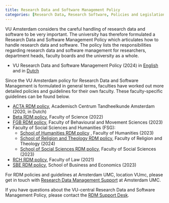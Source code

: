 ```yaml
---
title: Research Data and Software Management Policy
categories: [Research Data, Research Software, Policies and Legislation]
---
```

VU Amsterdam considers the careful handling of research data and software to be very important. The university has therefore formulated a Research Data and Software Management Policy which articulates how to handle research data and software. The policy lists the responsibilities regarding research data and software management for researchers, department heads, faculty boards and the university as a whole.

* VU Research Data and Software Management Policy (2024) in [English](../public/policies-regulations/RDSM-policy-VU-EN-v3.0.pdf) and in [Dutch](../public/policies-regulations/RDSM-policy-VU-NL-v3.0.pdf)

Since the VU Amsterdam policy for Research Data and Software Management is formulated in general terms, faculties have worked out more detailed policies and guidelines for their own faculty. These faculty-specific guidelines can be found below.

* [ACTA RDM policy](../public/policies-regulations/ACTA-RDM-policy-2020.pdf), Academisch Centrum Tandheelkunde Amsterdam (2020, in Dutch)
* [Beta RDM policy](../public/policies-regulations/BETA-RDM-policy-2022.pdf), Faculty of Science (2022)
* [FGB RDM policy](https://fgb-rdm.nl/Policies/FGB_RDM_Policy.html), Faculty of Behavioural and Movement Sciences (2023)
* Faculty of Social Sciences and Humanities (FSG):
    * [School of Humanities RDM policy](../public/policies-regulations/FGW-RDM-policy-2023.pdf) , Faculty of Humanities (2023)
    * [School of Religion and Theology RDM policy](../public/policies-regulations/FRT-RDM-policy-2024.pdf), Faculty of Religion and Theology (2024)
    * [School of Social Sciences RDM policy](https://vu.nl/en/employee/social-sciences-getting-started/ssc-guidelines-for-data-management), Faculty of Social Sciences (2023)
* [RCH RDM policy](../public/policies-regulations/RCH-RDM-policy-2021.pdf), Faculty of Law (2021)
* [SBE RDM policy](../public/policies-regulations/SBE-RDM-policy-2023.pdf), School of Business and Economics (2023)

For RDM policies and guidelines at Amsterdam UMC, location VUmc, please get in touch with [Research Data Management Support](https://www.amsterdamumc.org/en/research/support/services-facilities/data-management/contact.htm) at Amsterdam UMC.

If you have questions about the VU-central Research Data and Software Management Policy, please contact the [RDM Support Desk](mailto:rdm@vu.nl).
